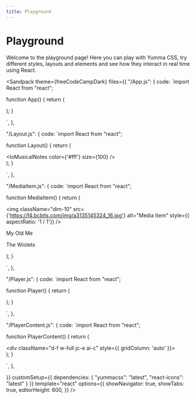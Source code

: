 ```yaml
---
title: Playground
---
```



# Playground

Welcome to the playground page! Here you can play with Yumma CSS, try different styles, layouts and elements and see how they interact in real time using React.

<Sandpack
 theme={freeCodeCampDark}
 files={{
"/App.js": {
code: `import React from "react";


function App() {
   return (
      <div>
        <Layout /> 
        <Player />
      </div>
   );
}

`,
},

"/Layout.js": {
code: `import React from "react";



function Layout() {
   return (
      <div>
         <div className="h-1/1 bg-d-lead-6">
            <div className="ins h-1/1">
               <IoMusicalNotes color={'#fff'} size={100} />
            </div>
         </div>
      </div>
   );
}

`,
},

"/MediaItem.js": {
code: `import React from "react";


function MediaItem() {
   return (
      <div>
         <div className="d-f ai-c cg-3 c-p w-full rad-1">
            <div className="pos-r min-h-3 min-w-3 ovf-h ml-1">
               <img className="dim-10" src={'https://f4.bcbits.com/img/a3135145324_16.jpg'} alt="Media Item" style={{ aspectRatio: '1 / 1'}} />
            </div>
            <div className="d-f fd-c rg-1 ovf-h">
               <p className="t-white">My Old Me</p>
               <p className="t-l-lead-4 fs-sm">The Wiolets</p>
            </div>
         </div>
      </div>
   );
}

`,
},

"/Player.js": {
code: `import React from "react";



function Player() {
   return (
      <div className="pos-f dir-b bg-black w-full h-10 py-1">
         <PlayerContent />
      </div>
   );
}

`,
},

"/PlayerContent.js": {
code: `import React from "react";



function PlayerContent() {
   return (
      <div>
         <div className="d-g gtc-2 h-full">
            <div className="d-f w-full jc-s">
               <div className="d-f ai-c gc-4">
                  <MediaItem />
               </div>
            </div>
            <div className="d-f w-full jc-e ai-c" style={{ gridColumn: 'auto' }}>
               <div className="dim-4 ins rad-8 bg-white p-1 c-p mr-1">
                  <IoPlay size={30} className="t-black" />
               </div>
            </div>
         </div>
      </div>
   );
}

`,
},

 }}
 customSetup={{
    dependencies: {
      "yummacss": "latest",
      "react-icons": "latest"
    }
 }}
 template="react"
 options={{
    showNavigator: true,
    showTabs: true,
    editorHeight: 600,
 }}
/>
